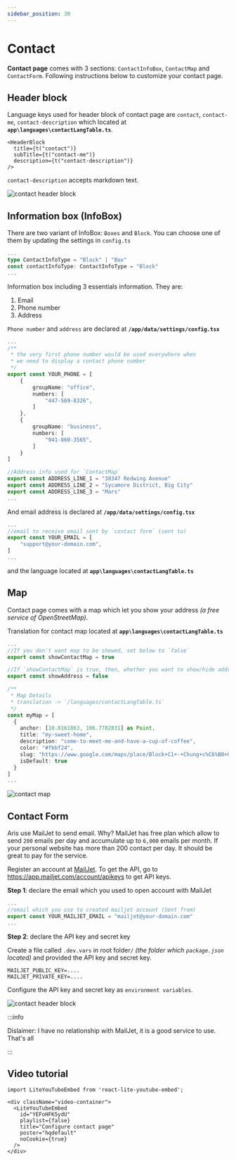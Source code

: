 ```yaml
---
sidebar_position: 30
---
```



# Contact

**Contact page** comes with 3 sections: `ContactInfoBox`, `ContactMap` and `ContactForm`. Following instructions below to customize your contact page.

## Header block

Language keys used for header block of contact page are `contact`, `contact-me`, `contact-description` which located at **`app\languages\contactLangTable.ts`**. 

<Tabs>
<TabItem value="Usage">

```tsx
<HeaderBlock
  title={t("contact")}
  subTitle={t("contact-me")}
  description={t("contact-description")}
/>
```

</TabItem>
<TabItem value="Note">

`contact-description` accepts markdown text.

</TabItem>
<TabItem value="Screenshots">

<div style={{textAlign: 'center'}}>

![contact header block](./img/contact-headerblock.webp)

</div>

</TabItem>
</Tabs>

## Information box (InfoBox)

There are two variant of InfoBox: `Boxes` and `Block`. You can choose one of them by updating the settings in `config.ts`

```ts title="app\data\settings\config.tsx"
...
type ContactInfoType = "Block" | "Box"
const contactInfoType: ContactInfoType = "Block"
...
```

Information box including 3 essentials information. They are:

1. Email 
2. Phone number
3. Address

`Phone number` and `address` are declared at **`/app/data/settings/config.tsx`**

```ts title="app\data\settings\config.tsx"
...
/**
 * the very first phone number would be used everywhere when 
 * we need to display a contact phone number
 */
export const YOUR_PHONE = [
	{
		groupName: "office",
		numbers: [
			"447-569-8326",
		]
	},
	{
		groupName: "business",
		numbers: [
			"941-860-3565",
		]
	}
]

//Address info used for `ContactMap`
export const ADDRESS_LINE_1 = "38347 Redwing Avenue"
export const ADDRESS_LINE_2 = "Sycamore District, Big City"
export const ADDRESS_LINE_3 = "Mars"
...
```

And email address is declared at **`/app/data/settings/config.tsx`**

```ts title="app\data\settings\config.tsx"
...
//email to receive email sent by `contact form` (sent to)
export const YOUR_EMAIL = [
	"support@your-domain.com",
]
...
```

and the language located at **`app\languages\contactLangTable.ts`**

## Map

Contact page comes with a map which let you show your address _(a free service of OpenStreetMap)_.

Translation for contact map located at **`app\languages\contactLangTable.ts`**

<Tabs>
<TabItem value="Map settings">

```ts title="app\data\settings\config.tsx"
...
//If you don't want map to be showed, set below to `false`
export const showContactMap = true

//If `showContactMap` is true, then, whether you want to show/hide address?
export const showAddress = false

/**
 * Map Details
 * translation -> `/languages/contactLangTable.ts`
 */
const myMap = [
  {
    anchor: [10.8161863, 106.7782831] as Point,
    title: "my-sweet-home",
    description: "come-to-meet-me-and-have-a-cup-of-coffee",
    color: "#fbbf24",
    slug: "https://www.google.com/maps/place/Block+C1+-+Chung+c%C6%B0+Gia+Ho%C3%A0/@10.8167543,106.7772373,17z/data=!4m5!3m4!1s0x317527325eccf3fb:0xfff7d976148461f6!8m2!3d10.8145856!4d106.7771547",
    isDefault: true
  }
]
...
```

</TabItem>
<TabItem value="Screenshots">

<div style={{textAlign: 'center'}}>

![contact map](./img/contact-map.webp)

</div>

</TabItem>
</Tabs>

## Contact Form

Aris use MailJet to send email. Why? MailJet has free plan which allow to send `200` emails per day and accumulate up to `6,000` emails per month. If your personal website has more than 200 contact per day. It should be great to pay for the service.

Register an account at [MailJet](https://app.mailjet.com/signup?lang=en_US). To get the API, go to https://app.mailjet.com/account/apikeys to get API keys.

**Step 1**: declare the email which you used to open account with MailJet

```ts title="app\data\settings\config.tsx"
...
//email which you use to created mailjet account (Sent from)
export const YOUR_MAILJET_EMAIL = "mailjet@your-domain.com"
...
```

**Step 2**: declare the API key and secret key

<Tabs>
<TabItem value="Local environment">

Create a file called `.dev.vars` in root folder`/` _(the folder which `package.json` located)_ and provided the API key and secret key.

```
MAILJET_PUBLIC_KEY=....
MAILJET_PRIVATE_KEY=....
```

</TabItem>
<TabItem value="Production environment">

Configure the API key and secret key as `environment variables`.

<div style={{textAlign: 'center'}}>

![contact header block](./img/mailjet-config-cloudflare-pages.webp)

</div>

</TabItem>
</Tabs>

:::info

Dislaimer: I have no relationship with MailJet, it is a good service to use. That's all

:::

## Video tutorial

```mdx-code-block
import LiteYouTubeEmbed from 'react-lite-youtube-embed';

<div className="video-container">
  <LiteYouTubeEmbed
    id="YEFoHFK5ydU"
    playlist={false}
    title="Configure contact page"
    poster="hqdefault"
    noCookie={true}
  />
</div>
```